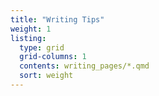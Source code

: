 ```yaml
---
title: "Writing Tips"
weight: 1
listing:
  type: grid
  grid-columns: 1
  contents: writing_pages/*.qmd
  sort: weight
---
```


